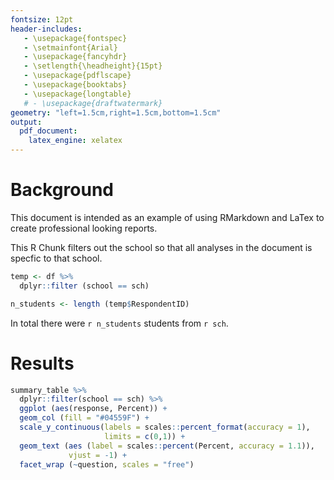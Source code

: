 ```yaml
---
fontsize: 12pt
header-includes:
   - \usepackage{fontspec}
   - \setmainfont{Arial}
   - \usepackage{fancyhdr}
   - \setlength{\headheight}{15pt}
   - \usepackage{pdflscape}
   - \usepackage{booktabs}
   - \usepackage{longtable}
   # - \usepackage{draftwatermark}
geometry: "left=1.5cm,right=1.5cm,bottom=1.5cm"
output:
  pdf_document:
    latex_engine: xelatex
---
```


\thispagestyle{empty}
\pagestyle{fancy}
\rhead{Introduction to RMarkdown} <!-- Short title of Report -->
\lhead{}
\rfoot{\thepage}
\cfoot{\includegraphics[width = 1cm]{images/hex-rmarkdown}}

\begin{minipage}[]{0.3\textwidth}
\includegraphics[width = 4cm]{images/hex-rmarkdown}
\end{minipage}
\begin{minipage}[]{0.7\textwidth}
%%% <!-- Title of Report-->
\LARGE {Introduction to RMarkdown}\\
%%% <!-- Title of Report Line 2-->
\Large{Laurier Summer Institute of Research Methods}\\
\end{minipage}

\raggedright  <!--removes hyphenation  -->
\vspace{0.5cm}

# Background
This document is intended as an example of using RMarkdown and LaTex to create professional looking reports.   

This R Chunk filters out the school so that all analyses in the document is specfic to that school. 
```r

temp <- df %>% 
  dplyr::filter (school == sch)

n_students <- length (temp$RespondentID)

```

In total there were `r n_students` students from `r sch`. 

\newpage

# Results

```r
summary_table %>% 
  dplyr::filter(school == sch) %>% 
  ggplot (aes(response, Percent)) + 
  geom_col (fill = "#04559F") + 
  scale_y_continuous(labels = scales::percent_format(accuracy = 1),
                     limits = c(0,1)) + 
  geom_text (aes (label = scales::percent(Percent, accuracy = 1.1)),
             vjust = -1) +
  facet_wrap (~question, scales = "free")
```
